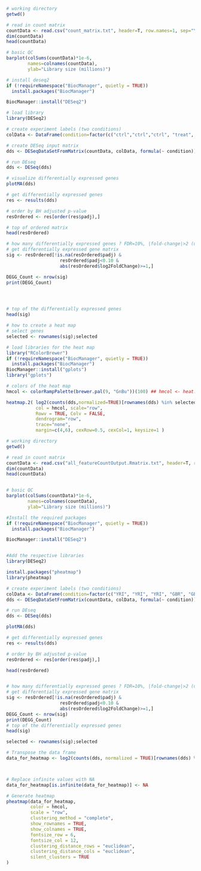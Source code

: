 ```r
# working directory
getwd() 

# read in count matrix
countData <- read.csv("count_matrix.txt", header=T, row.names=1, sep="\t") 
dim(countData)
head(countData) 

# basic QC
barplot(colSums(countData)*1e-6,
        names=colnames(countData),
        ylab="Library size (millions)")

# install deseq2
if (!requireNamespace("BiocManager", quietly = TRUE))
  install.packages("BiocManager")

BiocManager::install("DESeq2")

# load library
library(DESeq2)

# create experiment labels (two conditions)
colData <- DataFrame(condition=factor(c("ctrl","ctrl","ctrl", "treat", "treat", "treat")))

# create DESeq input matrix
dds <- DESeqDataSetFromMatrix(countData, colData, formula(~ condition))

# run DEseq
dds <- DESeq(dds)

# visualize differentially expressed genes
plotMA(dds)

# get differentially expressed genes
res <- results(dds)

# order by BH adjusted p-value
resOrdered <- res[order(res$padj),]

# top of ordered matrix
head(resOrdered)

# how many differentially expressed genes ? FDR=10%, |fold-change|>2 (up and down)
# get differentially expressed gene matrix
sig <- resOrdered[!is.na(resOrdered$padj) &
                    resOrdered$padj<0.10 &
                    abs(resOrdered$log2FoldChange)>=1,]

DEGG_Count <- nrow(sig)
print(DEGG_Count)





```


```r
# top of the differentially expressed genes
head(sig)

# how to create a heat map
# select genes
selected <- rownames(sig);selected
```


```r
# load libraries for the heat map
library("RColorBrewer")
if (!requireNamespace("BiocManager", quietly = TRUE))
  install.packages("BiocManager")
BiocManager::install("gplots")
library("gplots")

# colors of the heat map
hmcol <- colorRampPalette(brewer.pal(9, "GnBu"))(100) ## hmcol <- heat.colors

```

```r
heatmap.2( log2(counts(dds,normalized=TRUE)[rownames(dds) %in% selected,]),
           col = hmcol, scale="row",
           Rowv = TRUE, Colv = FALSE,
           dendrogram="row",
           trace="none",
           margin=c(4,6), cexRow=0.5, cexCol=1, keysize=1 )
```

```r

# working directory
getwd() 

# read in count matrix
countData <- read.csv("all_featureCountOutput.Rmatrix.txt", header=T, row.names=1,sep="\t") 
dim(countData)
head(countData) 


# basic QC
barplot(colSums(countData)*1e-6,
        names=colnames(countData),
        ylab="Library size (millions)")

```
```r
#Install the required packages
if (!requireNamespace("BiocManager", quietly = TRUE))
  install.packages("BiocManager")

BiocManager::install("DESeq2")


#Add the respective libraries
library(DESeq2)
```


```r
install.packages("pheatmap")
library(pheatmap)
```

```r
# create experiment labels (two conditions)
colData <- DataFrame(condition=factor(c("YRI", "YRI", "YRI", "GBR", "GBR","YRI", "GBR", "GBR", "GBR", "GBR", "YRI", "YRI")))
dds <- DESeqDataSetFromMatrix(countData, colData, formula(~ condition))

# run DEseq
dds <- DESeq(dds)

plotMA(dds)

# get differentially expressed genes
res <- results(dds)

# order by BH adjusted p-value
resOrdered <- res[order(res$padj),]

head(resOrdered)


# how many differentially expressed genes ? FDR=10%, |fold-change|>2 (up and down)
# get differentially expressed gene matrix
sig <- resOrdered[!is.na(resOrdered$padj) &
                    resOrdered$padj<0.10 &
                    abs(resOrdered$log2FoldChange)>=1,]
DEGG_Count <- nrow(sig)
print(DEGG_Count)
# top of the differentially expressed genes
head(sig)

selected <- rownames(sig);selected

# Transpose the data frame
data_for_heatmap <- log2(counts(dds, normalized = TRUE)[rownames(dds) %in% selected,])



# Replace infinite values with NA
data_for_heatmap[is.infinite(data_for_heatmap)] <- NA

# Generate heatmap
pheatmap(data_for_heatmap,
         color = hmcol,
         scale = "row",
         clustering_method = "complete", 
         show_rownames = TRUE,
         show_colnames = TRUE,
         fontsize_row = 6, 
         fontsize_col = 12, 
         clustering_distance_rows = "euclidean", 
         clustering_distance_cols = "euclidean", 
         silent_clusters = TRUE 
)
```

